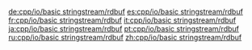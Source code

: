 {{include page|cpp/io/basic_stringstream/rdbuf|basic_stringstream}}

[[de:cpp/io/basic stringstream/rdbuf]]
[[es:cpp/io/basic stringstream/rdbuf]]
[[fr:cpp/io/basic stringstream/rdbuf]]
[[it:cpp/io/basic stringstream/rdbuf]]
[[ja:cpp/io/basic stringstream/rdbuf]]
[[pt:cpp/io/basic stringstream/rdbuf]]
[[ru:cpp/io/basic stringstream/rdbuf]]
[[zh:cpp/io/basic stringstream/rdbuf]]